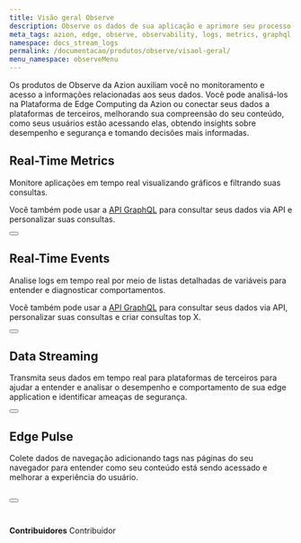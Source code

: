 ```yaml
---
title: Visão geral Observe
description: Observe os dados de sua aplicação e aprimore seu processo de tomada de decisão.
meta_tags: azion, edge, observe, observability, logs, metrics, graphql, stream, navigation
namespace: docs_stream_logs
permalink: /documentacao/produtos/observe/visaol-geral/
menu_namespace: observeMenu
---
```



Os produtos de Observe da Azion auxiliam você no monitoramento e acesso a informações relacionadas aos seus dados. Você pode analisá-los na Plataforma de Edge Computing da Azion ou conectar seus dados a plataformas de terceiros, melhorando sua compreensão do seu conteúdo, como seus usuários estão acessando elas, obtendo insights sobre desempenho e segurança e tomando decisões mais informadas.

## Real-Time Metrics

Monitore aplicações em tempo real visualizando gráficos e filtrando suas consultas.

Você também pode usar a [API GraphQL](/pt-br/documentacao/produtos/graphql-api/visao-geral/) para consultar seus dados via API e personalizar suas consultas.

<Button href="xxx" text="ir para monitorar aplicações" variant="secondary" target="_blank"></Button>

## Real-Time Events

Analise logs em tempo real por meio de listas detalhadas de variáveis para entender e diagnosticar comportamentos.

Você também pode usar a [API GraphQL](/pt-br/documentacao/produtos/graphql-api/visao-geral/) para consultar seus dados via API, personalizar suas consultas e criar consultas top X.

<Button href="xxx" text="ir para analisar logs" variant="secondary" target="_blank"></Button>

## Data Streaming

Transmita seus dados em tempo real para plataformas de terceiros para ajudar a entender e analisar o desempenho e comportamento de sua edge application e identificar ameaças de segurança.

<Button href="xxx" text="ir para transmitir dados" variant="secondary" target="_blank"></Button>

## Edge Pulse

Colete dados de navegação adicionando tags nas páginas do seu navegador para entender como seu conteúdo está sendo acessado e melhorar a experiência do usuário.

<Button href="xxx" text="ir coletar dados de navegação" variant="secondary" target="_blank"></Button>
<br /><br />
---


**Contribuidores** <ContributorList>Contribuidor</ContributorList>
